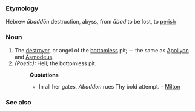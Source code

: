 ===Etymology===
Hebrew ''&#257;badd&#333;n'' destruction, abyss, from ''&#257;bad'' to be lost, to [[perish]]
===Noun===
#The [[destroyer]], or angel of the [[bottomless]] pit; -- the same as [[Apollyon]] and [[Asmodeus]].
#''(Poetic):'' Hell; the bottomless pit.
#:'''Quotations'''
#:*In all her gates, ''Abaddon'' rues Thy bold attempt. - [[Milton]]

===See also===
{{Wikisource1911Enc|abaddon}}
